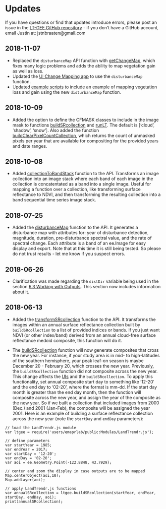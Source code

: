 # Updates

If you have questions or find that updates introduce errors, please post an issue in the [LT-GEE GitHub repository](https://github.com/eMapR/LT-GEE/issues) - if you don't have a GitHub account, email Justin at: jstnbraaten@gmail.com

## 2018-11-07

+ Replaced the `disturbanceMap` API function with [getChangeMap](./api.html#getChangeMap), which fixes many logic problems and adds
the ability to map vegetation gain as well as loss.
+ Updated the [UI Change Mapping app](https://emapr.github.io/LT-GEE/ui-applications.html) to use the `disturbanceMap` function.
+ Updated [example scripts](./example-scripts.html) to include an example of mapping vegetation loss and gain using the new 
`disturbanceMap` function.

## 2018-10-09

+ Added the option to define the CFMASK classes to include in the image mask to functions [buildSRcollection](./api.html#buildsrcollection) and [runLT](./api.html#runlt). The default is ['cloud', 'shadow', 'snow']. Also added the function [buildClearPixelCountCollection](./api.html#buildclearpixelcountcollection), which returns the count of unmasked pixels per year that are available for compositing for the provided years and date ranges.

## 2018-10-08

+ Added [collectionToBandStack](./api.html#collectionToBandStack) function to the API. Transforms an image collection into an image stack where each band of each image in the collection is concatentated as a band into a single image. Useful for mapping a function over a collection, like transforming surface reflectance to NDVI, and then transforming the resulting collection into a band sequential time series image stack.

## 2018-07-25

+ Added the [disturbanceMap](./api.html#disturbanceMap) function to the API. It generates a disturbance map with attributes for: year of disturbance detection, magnitude, duration, pre-disturbance spectral value, and the rate of spectral change. Each attribute is a band of an ee.Image for easy display and export. Note that at this time it is still being tested. So please do not trust results - let me know if you suspect errors.

## 2018-06-26

+ Clarification was made regarding the `distDir` variable being used in the section [6.3 Working with Outputs](./working-with-outputs.html#filter-an-isolated-segment-by-an-attribute). This section now includes information about it.


## 2018-06-13

+ Added the [transformSRcollection](./api.html#transformsrcollection) function to the API. It transforms the images within an annual surface reflectance collection built by `buildSRcollection` to a list of provided indices or bands. If you just want NDVI (or other index/band) derived from an annual cloud-free surface reflectance medoid composite, this function will do it.

+ The [buildSRcollection](./api.html#buildsrcollection) function will now generate composites that cross the new year. For instance, if your study area is in mid- to high-latitudes of the southern hemisphere, your peak leaf-on season is maybe December 20 - February 20, which crosses the new year. Previously, the `buildSRcollection` function did not composite across the new year. This change affects the [UIs](./LT-GEE/ui-applications.html) and the `buildSRcollection`. To apply this functionality, set annual composite start day to something like '12-20' and the end day to '02-20', where the format is mm-dd. If the start day month is greater than the end day month, then the function will composite across the new year, and assign the year of the composite as the new year. So if we built a collection that included images from 2000 (Dec.) and 2001 (Jan-Feb), the composite will be assigned the year 2001. Here is an example of building a surface reflectance collection across the new year (note the `startDay` and `endDay` parameters):

```
// load the LandTrendr.js module
var ltgee = require('users/emaprlab/public:Modules/LandTrendr.js');

// define parameters
var startYear = 1985;
var endYear = 2017;
var startDay = '12-20';
var endDay = '02-20';
var aoi = ee.Geometry.Point(-122.8848, 43.7929);

// center and zoom the display in case outputs are to be mapped 
Map.centerObject(aoi,10);
Map.addLayer(aoi);

// apply LandTrendr.js functions
var annualSRcollection = ltgee.buildSRcollection(startYear, endYear, startDay, endDay, aoi);
print(annualSRcollection);
```